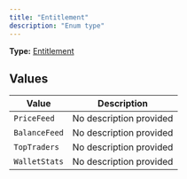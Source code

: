 ```yaml
---
title: "Entitlement"
description: "Enum type"
---
```


**Type:** [Entitlement](/api-reference/types/entitlement)

## Values

| Value | Description |
|-------|-------------|
| `PriceFeed` | No description provided |
| `BalanceFeed` | No description provided |
| `TopTraders` | No description provided |
| `WalletStats` | No description provided |

